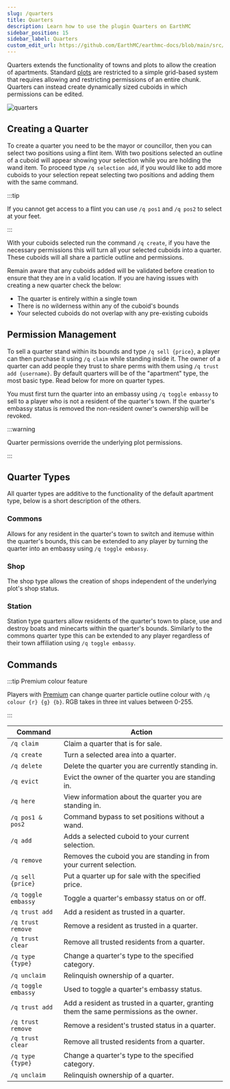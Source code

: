 ```yaml
---
slug: /quarters
title: Quarters
description: Learn how to use the plugin Quarters on EarthMC
sidebar_position: 15
sidebar_label: Quarters
custom_edit_url: https://github.com/EarthMC/earthmc-docs/blob/main/src/docs/quarters.mdx
---
```


Quarters extends the functionality of towns and plots to allow the creation of apartments. Standard [plots](https://earthmc.net/docs/town#plots) are restricted to a simple grid-based system that requires allowing and restricting permissions of an entire chunk. Quarters can instead create dynamically sized cuboids in which permissions can be edited.

![quarters](/img/quarters.png)

## Creating a Quarter

To create a quarter you need to be the mayor or councillor, then you can select two positions using a flint item. With two positions selected an outline of a cuboid will appear showing your selection while you are holding the wand item. To proceed type `/q selection add`, if you would like to add more cuboids to your selection repeat selecting two positions and adding them with the same command.

:::tip

If you cannot get access to a flint you can use `/q pos1` and `/q pos2` to select at your feet.

:::

With your cuboids selected run the command `/q create`, if you have the necessary permissions this will turn all your selected cuboids into a quarter. These cuboids will all share a particle outline and permissions.

Remain aware that any cuboids added will be validated before creation to ensure that they are in a valid location. If you are having issues with creating a new quarter check the below:

- The quarter is entirely within a single town
- There is no wilderness within any of the cuboid's bounds
- Your selected cuboids do not overlap with any pre-existing cuboids

## Permission Management

To sell a quarter stand within its bounds and type `/q sell {price}`, a player can then purchase it using `/q claim` while standing inside it. The owner of a quarter can add people they trust to share perms with them using `/q trust add {username}`. By default quarters will be of the "apartment" type, the most basic type. Read below for more on quarter types.

You must first turn the quarter into an embassy using `/q toggle embassy` to sell to a player who is not a resident of the quarter's town. If the quarter's embassy status is removed the non-resident owner's ownership will be revoked.

:::warning

Quarter permissions override the underlying plot permissions.

:::

## Quarter Types

All quarter types are additive to the functionality of the default apartment type, below is a short description of the others.

### Commons

Allows for any resident in the quarter's town to switch and itemuse within the quarter's bounds, this can be extended to any player by turning the quarter into an embassy using `/q toggle embassy`.

### Shop

The shop type allows the creation of shops independent of the underlying plot's shop status.

### Station

Station type quarters allow residents of the quarter's town to place, use and destroy boats and minecarts within the quarter's bounds. Similarly to the commons quarter type this can be extended to any player regardless of their town affiliation using `/q toggle embassy`.

## Commands

:::tip Premium colour feature

Players with [Premium](https://earthmc.net/docs/premium) can change quarter particle outline colour with `/q colour {r} {g} {b}`. RGB takes in three int values between 0-255.

:::

| Command          | Action                                                           |
|------------------|------------------------------------------------------------------|
| `/q claim`       | Claim a quarter that is for sale.                                |
| `/q create`      | Turn a selected area into a quarter.                             |
| `/q delete`      | Delete the quarter you are currently standing in.                |
| `/q evict`       | Evict the owner of the quarter you are standing in.              |
| `/q here`        | View information about the quarter you are standing in.          |
| `/q pos1 & pos2` | Command bypass to set positions without a wand.                  |
| `/q add`         | Adds a selected cuboid to your current selection.                |
| `/q remove`      | Removes the cuboid you are standing in from your current selection. |
| `/q sell {price}`| Put a quarter up for sale with the specified price.               |
| `/q toggle embassy` | Toggle a quarter's embassy status on or off.                   |
| `/q trust add`   | Add a resident as trusted in a quarter.                          |
| `/q trust remove`| Remove a resident as trusted in a quarter.                       |
| `/q trust clear` | Remove all trusted residents from a quarter.                     |
| `/q type {type}` | Change a quarter's type to the specified category.               |
| `/q unclaim`     | Relinquish ownership of a quarter.                               |
| `/q toggle embassy`      | Used to toggle a quarter's embassy status.                                                    |
| `/q trust add`           | Add a resident as trusted in a quarter, granting them the same permissions as the owner.      |
| `/q trust remove`        | Remove a resident's trusted status in a quarter.                                              |
| `/q trust clear`         | Remove all trusted residents from a quarter.                                                  |
| `/q type {type}`         | Change a quarter's type to the specified category.                                            |
| `/q unclaim`             | Relinquish ownership of a quarter.                                                            |
